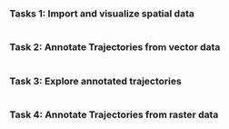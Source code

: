 ### Tasks 1: Import and visualize spatial data

```r

```

### Task 2: Annotate Trajectories from vector data

```r

```

### Task 3: Explore annotated trajectories

```r

```

### Task 4: Annotate Trajectories from raster data

```r

```


